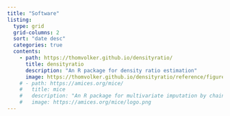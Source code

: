 ```yaml
---
title: "Software"
listing:
  type: grid
  grid-columns: 2
  sort: "date desc"
  categories: true
  contents: 
    - path: https://thomvolker.github.io/densityratio/
      title: densityratio
      description: "An R package for density ratio estimation"
      image: https://thomvolker.github.io/densityratio/reference/figures/README-densities-1.png
    # - path: https://amices.org/mice/
    #   title: mice
    #   description: "An R package for multivariate imputation by chained equations"
    #   image: https://amices.org/mice/logo.png
---
```

